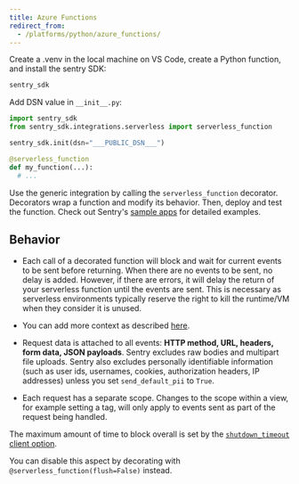 ```yaml
---
title: Azure Functions
redirect_from:
  - /platforms/python/azure_functions/
---
```


Create a .venv in the local machine on VS Code, create a Python function, and install the sentry SDK:

```python
sentry_sdk
```

Add DSN value in `__init__.py`:

```python
import sentry_sdk
from sentry_sdk.integrations.serverless import serverless_function

sentry_sdk.init(dsn="___PUBLIC_DSN___")

@serverless_function
def my_function(...):
  # ...
```

Use the generic integration by calling the `serverless_function` decorator.
Decorators wrap a function and modify its behavior. Then, deploy and test the
function. Check out Sentry's [sample
apps](https://github.com/getsentry/examples) for detailed examples.

## Behavior

- Each call of a decorated function will block and wait for current events to be sent before returning. When there are no events to be sent, no delay is added. However, if there are errors, it will delay the return of your serverless function until the events are sent. This is necessary as serverless environments typically reserve the right to kill the runtime/VM when they consider it is unused.
- You can add more context as described [here](enriching-events/context/).
- Request data is attached to all events: **HTTP method, URL, headers, form data, JSON payloads**. Sentry excludes raw bodies and multipart file uploads. Sentry also excludes personally identifiable information (such as user ids, usernames, cookies, authorization headers, IP addresses) unless you set `send_default_pii` to `True`.

- Each request has a separate scope. Changes to the scope within a view, for example setting a tag, will only apply to events sent as part of the request being handled.

The maximum amount of time to block overall is set by the [`shutdown_timeout` client option](configuration/options#shutdown-timeout).

You can disable this aspect by decorating with `@serverless_function(flush=False)` instead.
